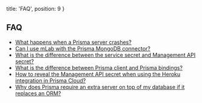   title: 'FAQ',
  position: 9
}

## FAQ

- [What happens when a Prisma server crashes?](fq00)
- [Can I use mLab with the Prisma MongoDB connector?](fq05)
- [What is the difference between the service secret and Management API secret?](fq01)
- [What is the difference between Prisma client and Prisma bindings?](fq06)
- [How to reveal the Management API secret when using the Heroku integration in Prisma Cloud?](fq03)
- [Why does Prisma require an extra server on top of my database if it replaces an ORM?](fq02)